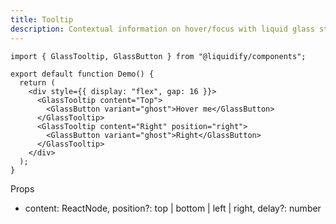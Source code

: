 ```yaml
---
title: Tooltip
description: Contextual information on hover/focus with liquid glass styling.
---
```


```tsx live
import { GlassTooltip, GlassButton } from "@liquidify/components";

export default function Demo() {
  return (
    <div style={{ display: "flex", gap: 16 }}>
      <GlassTooltip content="Top">
        <GlassButton variant="ghost">Hover me</GlassButton>
      </GlassTooltip>
      <GlassTooltip content="Right" position="right">
        <GlassButton variant="ghost">Right</GlassButton>
      </GlassTooltip>
    </div>
  );
}
```

Props

- content: ReactNode, position?: top | bottom | left | right, delay?: number

